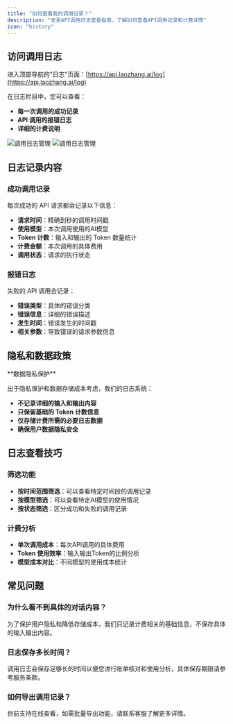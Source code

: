 ```yaml
---
title: "如何查看我的调用记录？"
description: "老张API调用日志查看指南，了解如何查看API调用记录和计费详情"
icon: "history"
---
```


## 访问调用日志

进入顶部导航的"日志"页面：[https://api.laozhang.ai/log](https://api.laozhang.ai/log)

在日志栏目中，您可以查看：

- **每一次调用的成功记录**
- **API 调用的报错日志**
- **详细的计费说明**

<img
  className="block dark:hidden"
  src="/images/log-manage.png"
  alt="调用日志管理"
/>
<img
  className="hidden dark:block"
  src="/images/log-manage.png"
  alt="调用日志管理"
/>

## 日志记录内容

### 成功调用记录

每次成功的 API 请求都会记录以下信息：

- **请求时间**：精确到秒的调用时间戳
- **使用模型**：本次调用使用的AI模型
- **Token 计数**：输入和输出的 Token 数量统计
- **计费金额**：本次调用的具体费用
- **调用状态**：请求的执行状态

### 报错日志

失败的 API 调用会记录：

- **错误类型**：具体的错误分类
- **错误信息**：详细的错误描述
- **发生时间**：错误发生的时间戳
- **相关参数**：导致错误的请求参数信息

## 隐私和数据政策

<Info>
**数据隐私保护**

出于隐私保护和数据存储成本考虑，我们的日志系统：

- **不记录详细的输入和输出内容**
- **只保留基础的 Token 计数信息**
- **仅存储计费所需的必要日志数据**
- **确保用户数据隐私安全**
</Info>

## 日志查看技巧

### 筛选功能

- **按时间范围筛选**：可以查看特定时间段的调用记录
- **按模型筛选**：可以查看特定AI模型的使用情况
- **按状态筛选**：区分成功和失败的调用记录

### 计费分析

- **单次调用成本**：每次API调用的具体费用
- **Token 使用效率**：输入输出Token的比例分析
- **模型成本对比**：不同模型的使用成本统计

## 常见问题

### 为什么看不到具体的对话内容？

为了保护用户隐私和降低存储成本，我们只记录计费相关的基础信息，不保存具体的输入输出内容。

### 日志保存多长时间？

调用日志会保存足够长的时间以便您进行账单核对和使用分析，具体保存期限请参考服务条款。

### 如何导出调用记录？

目前支持在线查看，如需批量导出功能，请联系客服了解更多详情。